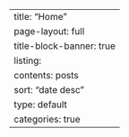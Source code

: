 ---
title: "Home"
page-layout: full
title-block-banner: true
listing:
  contents: posts
  sort: "date desc"
  type: default
  categories: true
---